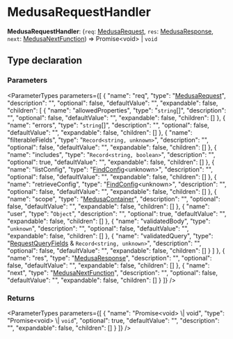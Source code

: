 
# MedusaRequestHandler

 **MedusaRequestHandler**: (`req`: [MedusaRequest](../interfaces/medusa.MedusaRequest.mdx), `res`: [MedusaResponse](medusa.MedusaResponse.mdx), `next`: [MedusaNextFunction](medusa.MedusaNextFunction.mdx)) => Promise&#60;void&#62; \| `void`

## Type declaration

### Parameters

<ParameterTypes parameters={[
  {
    "name": "req",
    "type": "[MedusaRequest](../interfaces/medusa.MedusaRequest.mdx)",
    "description": "",
    "optional": false,
    "defaultValue": "",
    "expandable": false,
    "children": [
      {
        "name": "allowedProperties",
        "type": "`string`[]",
        "description": "",
        "optional": false,
        "defaultValue": "",
        "expandable": false,
        "children": []
      },
      {
        "name": "errors",
        "type": "`string`[]",
        "description": "",
        "optional": false,
        "defaultValue": "",
        "expandable": false,
        "children": []
      },
      {
        "name": "filterableFields",
        "type": "`Record<string, unknown>`",
        "description": "",
        "optional": false,
        "defaultValue": "",
        "expandable": false,
        "children": []
      },
      {
        "name": "includes",
        "type": "`Record<string, boolean>`",
        "description": "",
        "optional": true,
        "defaultValue": "",
        "expandable": false,
        "children": []
      },
      {
        "name": "listConfig",
        "type": "[FindConfig](../interfaces/medusa.FindConfig.mdx)&#60;unknown&#62;",
        "description": "",
        "optional": false,
        "defaultValue": "",
        "expandable": false,
        "children": []
      },
      {
        "name": "retrieveConfig",
        "type": "[FindConfig](../interfaces/medusa.FindConfig.mdx)&#60;unknown&#62;",
        "description": "",
        "optional": false,
        "defaultValue": "",
        "expandable": false,
        "children": []
      },
      {
        "name": "scope",
        "type": "[MedusaContainer](medusa.MedusaContainer-2.mdx)",
        "description": "",
        "optional": false,
        "defaultValue": "",
        "expandable": false,
        "children": []
      },
      {
        "name": "user",
        "type": "`Object`",
        "description": "",
        "optional": true,
        "defaultValue": "",
        "expandable": false,
        "children": []
      },
      {
        "name": "validatedBody",
        "type": "`unknown`",
        "description": "",
        "optional": false,
        "defaultValue": "",
        "expandable": false,
        "children": []
      },
      {
        "name": "validatedQuery",
        "type": "[RequestQueryFields](../interfaces/medusa.RequestQueryFields.mdx) & `Record<string, unknown>`",
        "description": "",
        "optional": false,
        "defaultValue": "",
        "expandable": false,
        "children": []
      }
    ]
  },
  {
    "name": "res",
    "type": "[MedusaResponse](medusa.MedusaResponse.mdx)",
    "description": "",
    "optional": false,
    "defaultValue": "",
    "expandable": false,
    "children": []
  },
  {
    "name": "next",
    "type": "[MedusaNextFunction](medusa.MedusaNextFunction.mdx)",
    "description": "",
    "optional": false,
    "defaultValue": "",
    "expandable": false,
    "children": []
  }
]} />

### Returns

<ParameterTypes parameters={[
  {
    "name": "Promise&#60;void&#62; \\| void",
    "type": "Promise&#60;void&#62; \\| `void`",
    "optional": true,
    "defaultValue": "",
    "description": "",
    "expandable": false,
    "children": []
  }
]} />
